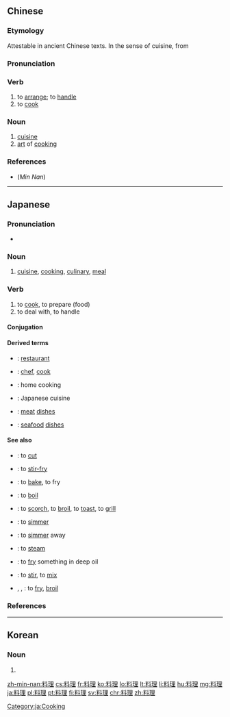 ==Chinese==
{{zh-forms}}

===Etymology===
Attestable in ancient Chinese texts. In the sense of cuisine, from {{etyl|ja|nan}} {{ja-r|料理|りょ​うり}}

===Pronunciation===
{{zh-pron
|m=liàolǐ
|c=liu6 lei5
|h=pfs=liau-lî
|mn=liāu-lí
|cat=v,n
}}

===Verb===
{{zh-verb}}

# to [[arrange]]; to [[handle]]
# to [[cook]]

===Noun===
{{zh-noun}}

# [[cuisine]]
# [[art]] of [[cooking]]

===References===
* (''Min Nan'') {{thcwd|6065}}

----

==Japanese==
{{ja-kanjitab|りょう|り|yomi=on}}

===Pronunciation===
* {{ja-pron|りょうり|y=o|acc=1|acc_ref=NHK}}

===Noun===
{{ja-noun|りょうり|hhira=れうり}}

# [[cuisine]], [[cooking]], [[culinary]], [[meal]]

===Verb===
{{ja-verb-suru|tr=trans|りょうり|hhira=れうり}}

# to [[cook]], to prepare (food)
# to deal with, to handle

====Conjugation====
{{ja-suru|りょうり}}

====Derived terms====
* {{ja-r|料理屋|りょうりや}}: [[restaurant]]
* {{ja-r|料理人|りょうりにん}}: [[chef]], [[cook]]
* {{ja-r|家庭料理|かてい りょうり}}: home cooking
* {{ja-r|日本料理|^にほん りょうり}}: Japanese cuisine
* {{ja-r|肉料理|にくりょうり}}: [[meat]] [[dish]]es
* {{ja-r|魚料理|さかなりょうり}}: [[seafood]] [[dish]]es

====See also====
{{top2}}
* {{ja-r|切る|きる}}: to [[cut]]
* {{ja-r|炒める|いためる}}: to [[stir-fry]]
* {{ja-r|焼く|やく}}: to [[bake]], to fry
* {{ja-r|茹でる|ゆでる}}: to [[boil]]
* {{ja-r|炙る|あぶる}}: to [[scorch]], to [[broil]], to [[toast]], to [[grill]]
* {{ja-r|煮る|にる}}: to [[simmer]]
{{mid2}}
* {{ja-r|煮込む|にこむ}}: to [[simmer]] away
* {{ja-r|蒸す|むす}}: to [[steam]]
* {{ja-r|揚げる|あげる}}: to [[fry]] something in deep oil
* {{ja-r|混ぜる|まぜる}}: to [[stir]], to [[mix]]
* {{ja-r|炒る|いる}}, {{ja-r|煎る|いる}}, {{ja-r|熬る|いる}}: to [[fry]], [[broil]]
{{bottom}}

===References===
<references/>

[[Category:ja:Cooking]]

----

==Korean==
{{ko-hanjatab}}

===Noun===
{{ko-noun|hj|rv=|hangeul=요리}}

# {{hanja form of|요리|[[cooking]]}}

[[zh-min-nan:料理]]
[[cs:料理]]
[[fr:料理]]
[[ko:料理]]
[[lo:料理]]
[[lt:料理]]
[[li:料理]]
[[hu:料理]]
[[mg:料理]]
[[ja:料理]]
[[pl:料理]]
[[pt:料理]]
[[fi:料理]]
[[sv:料理]]
[[chr:料理]]
[[zh:料理]]
